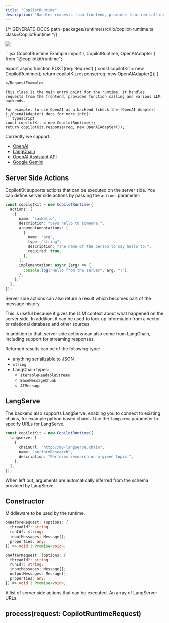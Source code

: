 ```yaml
---
title: "CopilotRuntime"
description: "Handles requests from frontend, provides function calling and various LLM backends."
---
```


{/* GENERATE-DOCS path=packages/runtime/src/lib/copilot-runtime.ts class=CopilotRuntime */}
 
<img
  referrerPolicy="no-referrer-when-downgrade"
  src="https://static.scarf.sh/a.png?x-pxid=a9b290bb-38f9-4518-ac3b-8f54fdbf43be"
/>
 
<RequestExample>
  ```jsx CopilotRuntime Example
  import {
    CopilotRuntime,
    OpenAIAdapter
  } from "@copilotkit/runtime";
 
  export async function POST(req: Request) {
    const copilotKit = new CopilotRuntime();
    return copilotKit.response(req, new OpenAIAdapter());
  }
 
```
</RequestExample>
 
This class is the main entry point for the runtime. It handles requests from the frontend, provides function calling and various LLM backends.
 
For example, to use OpenAI as a backend (check the [OpenAI Adapter](./OpenAIAdapter) docs for more info):
```typescript
const copilotKit = new CopilotRuntime();
return copilotKit.response(req, new OpenAIAdapter());
```
 
Currently we support:
 
- [OpenAI](./OpenAIAdapter)
- [LangChain](./LangChainAdapter)
- [OpenAI Assistant API](./OpenAIAssistantAdapter)
- [Google Gemini](./GoogleGenerativeAIAdapter)
 
## Server Side Actions
 
CopilotKit supports actions that can be executed on the server side. You can define server side actions by passing the `actions` parameter:
 
```typescript
const copilotKit = new CopilotRuntime({
  actions: [
    {
      name: "sayHello",
      description: "Says hello to someone.",
      argumentAnnotations: [
        {
          name: "arg",
          type: "string",
          description: "The name of the person to say hello to.",
          required: true,
        },
      ],
      implementation: async (arg) => {
        console.log("Hello from the server", arg, "!");
      },
    },
  ],
});
```
 
Server side actions can also return a result which becomes part of the message history.
 
This is useful because it gives the LLM context about what happened on the server side. In addition,
it can be used to look up information from a vector or relational database and other sources.
 
In addition to that, server side actions can also come from LangChain, including support for streaming responses.
 
Returned results can be of the following type:
 
- anything serializable to JSON
- `string`
- LangChain types:
  - `IterableReadableStream`
  - `BaseMessageChunk`
  - `AIMessage`
 
## LangServe
 
The backend also supports LangServe, enabling you to connect to existing chains, for example python based chains.
Use the `langserve` parameter to specify URLs for LangServe.
 
```typescript
const copilotKit = new CopilotRuntime({
  langserve: [
    {
      chainUrl: "http://my-langserve.chain",
      name: "performResearch",
      description: "Performs research on a given topic.",
    },
  ],
});
```
 
When left out, arguments are automatically inferred from the schema provided by LangServe.

## Constructor

<ResponseField name="middleware" type="Middleware" >
Middleware to be used by the runtime.
 
  ```ts
  onBeforeRequest: (options: {
    threadId?: string;
    runId?: string;
    inputMessages: Message[];
    properties: any;
  }) => void | Promise<void>;
  ```
 
  ```ts
  onAfterRequest: (options: {
    threadId?: string;
    runId?: string;
    inputMessages: Message[];
    outputMessages: Message[];
    properties: any;
  }) => void | Promise<void>;
  ```
</ResponseField>

<ResponseField name="actions" type="ActionsConfiguration<T>" >
A list of server side actions that can be executed.
</ResponseField>

<ResponseField name="langserve" type="RemoteChainParameters[]" >
An array of LangServer URLs.
</ResponseField>

## process(request: CopilotRuntimeRequest)



<ResponseField name="request" type="CopilotRuntimeRequest" required>

</ResponseField>

